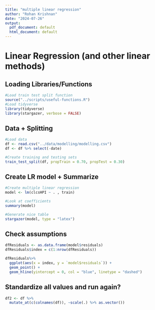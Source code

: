 ```yaml
---
title: "multiple linear regression"
author: "Rohan Krishnan"
date: "2024-07-26"
output:
  pdf_document: default
  html_document: default
---
```

# Linear Regression (and other linear methods)

## Loading Libraries/Functions
```r
#Load train test split function
source("../scripts/useful-functions.R")
#Load tidyverse
library(tidyverse)
library(stargazer, verbose = FALSE)
```

## Data + Splitting 
```r
#Load data
df <- read.csv("../data/modelling/modelling.csv")
df <- df %>% select(-date)

#Create training and testing sets
train_test_split(df, propTrain = 0.70, propTest = 0.30)

```

## Create LR model + Summarize
```r
#Create multiple linear regression
model <- lm(clcsHPI ~ . , train)

#Look at coefficients
summary(model)

#Generate nice table
stargazer(model, type = "latex")
```

## Check assumptions
```r
dfResiduals <- as.data.frame(model$residuals) 
dfResiduals$index = c(1:nrow(dfResiduals))

dfResiduals%>%
  ggplot(aes(x = index, y = `model$residuals`)) +
  geom_point() +
  geom_hline(yintercept = 0, col = "blue", linetype = "dashed")
```

## Standardize all values and run again?
```r
df2 <- df %>%
  mutate_at(c(colnames(df)), ~scale(.) %>% as.vector())
```

